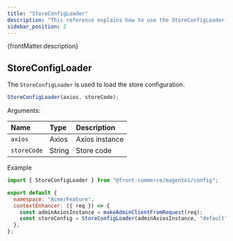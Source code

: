 ```yaml
---
title: "StoreConfigLoader"
description: "This reference explains how to use the StoreConfigLoader."
sidebar_position: 2
---
```


<p>{frontMatter.description}</p>

## StoreConfigLoader

The `StoreConfigLoader` is used to load the store configuration.

```js
StoreConfigLoader(axios, storeCode);
```

Arguments:

| Name        | Type    | Description                  |
| :---------- | :------ | :--------------------------- |
| `axios`     | Axios   | Axios instance               |
| `storeCode` | String  | Store code                   |

Example

```js
import { StoreConfigLoader } from "@front-commerce/magento1/config";

export default {
  namespace: "Acme/Feature",
  contextEnhancer: ({ req }) => {
    const adminAxiosInstance = makeAdminClientFromRequest(req);
    const storeConfig = StoreConfigLoader(adminAxiosInstance, "default");
  },
};
```
